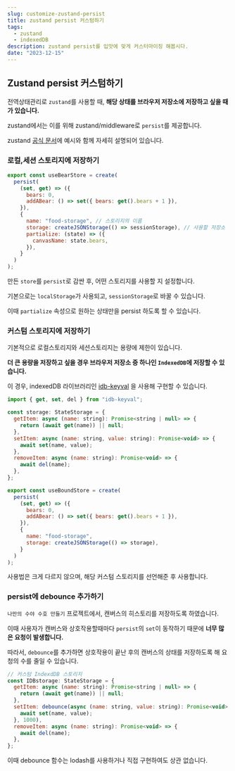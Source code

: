 ```yaml
---
slug: customize-zustand-persist
title: zustand persist 커스텀하기
tags:
  - zustand
  - indexedDB
description: zustand persist를 입맛에 맞게 커스터마이징 해봅시다.
date: "2023-12-15"
---
```


## Zustand persist 커스텀하기

전역상태관리로 `zustand`를 사용할 때, **해당 상태를 브라우저 저장소에 저장하고 싶을 때가 있습니다.**

zustand에서는 이를 위해 zustand/middleware로 `persist`를 제공합니다.

zustand [공식 문서](https://docs.pmnd.rs/zustand/integrations/persisting-store-data)에 예시와 함께 자세히 설명되어 있습니다.

### 로컬,세션 스토리지에 저장하기

```jsx
export const useBearStore = create(
  persist(
    (set, get) => ({
      bears: 0,
      addABear: () => set({ bears: get().bears + 1 }),
    }),
    {
      name: "food-storage", // 스토리지의 이름
      storage: createJSONStorage(() => sessionStorage), // 사용할 저장소
      partialize: (state) => ({
        canvasName: state.bears,
      }),
    }
  )
);
```

만든 `store`를 `persist`로 감싼 후, 어떤 스토리지를 사용할 지 설정합니다.

기본으로는 `localStorage`가 사용되고, `sessionStorage`로 바꿀 수 있습니다.

이때 `partialize` 속성으로 원하는 상태만을 persist 하도록 할 수 있습니다.

### 커스텀 스토리지에 저장하기

기본적으로 로컬스토리지와 세션스토리지는 용량에 제한이 있습니다.

**더 큰 용량을 저장하고 싶을 경우 브라우저 저장소 중 하나인 `IndexedDB`에 저장할 수 있습니다.**

이 경우, indexedDB 라이브러리인 [idb-keyval](https://github.com/jakearchibald/idb-keyval) 을 사용해 구현할 수 있습니다.

```jsx
import { get, set, del } from "idb-keyval";

const storage: StateStorage = {
  getItem: async (name: string): Promise<string | null> => {
    return (await get(name)) || null;
  },
  setItem: async (name: string, value: string): Promise<void> => {
    await set(name, value);
  },
  removeItem: async (name: string): Promise<void> => {
    await del(name);
  },
};

export const useBoundStore = create(
  persist(
    (set, get) => ({
      bears: 0,
      addABear: () => set({ bears: get().bears + 1 }),
    }),
    {
      name: "food-storage",
      storage: createJSONStorage(() => storage),
    }
  )
);
```

사용법은 크게 다르지 않으며, 해당 커스텀 스토리지를 선언해준 후 사용합니다.

### persist에 debounce 추가하기

`나만의 수야 수호 만들기` 프로젝트에서, 캔버스의 히스토리를 저장하도록 하였습니다.

이때 사용자가 캔버스와 상호작용할때마다 `persist`의 `set`이 동작하기 때문에 **너무 많은 요청이 발생합니다.**

따라서, `debounce`를 추가하면 상호작용이 끝난 후의 캔버스의 상태를 저장하도록 해 요청의 수를 줄일 수 있습니다.

```jsx
// 커스텀 IndexdDB 스토리지
const IDBstorage: StateStorage = {
  getItem: async (name: string): Promise<string | null> => {
    return (await get(name)) || null;
  },
  setItem: debounce(async (name: string, value: string): Promise<void> => {
    await set(name, value);
  }, 1000),
  removeItem: async (name: string): Promise<void> => {
    await del(name);
  },
};
```

이때 debounce 함수는 lodash를 사용하거나 직접 구현하여도 상관 없습니다.
